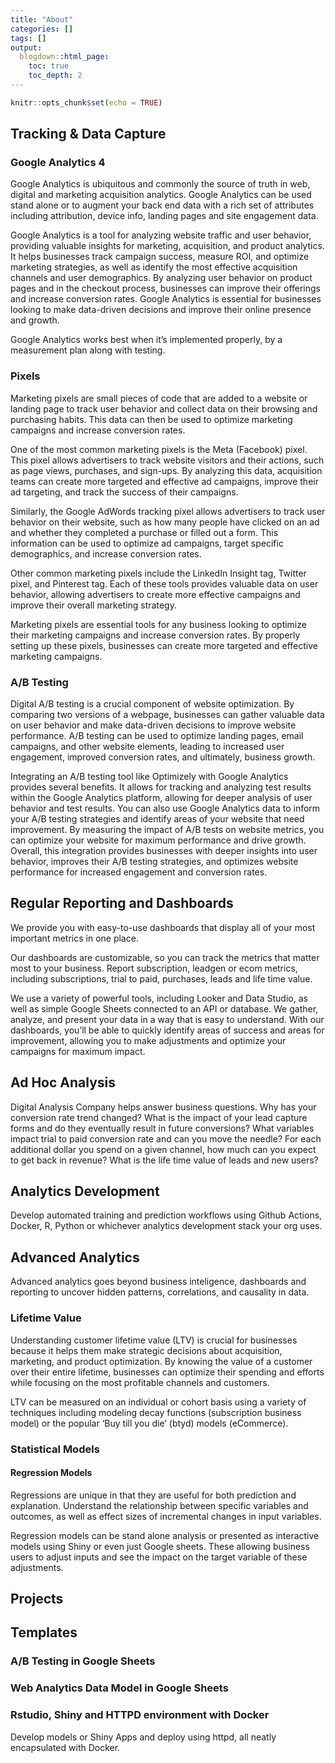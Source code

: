 ```yaml
---
title: "About"
categories: []
tags: []
output:
  blogdown::html_page:
    toc: true
    toc_depth: 2
---
```


```r
knitr::opts_chunk$set(echo = TRUE)
```

## Tracking & Data Capture

### Google Analytics 4

Google Analytics is ubiquitous and commonly the source of truth in web, digital and marketing acquisition analytics. Google Analytics can be used stand alone or to augment your back end data with a rich set of attributes including attribution, device info, landing pages and site engagement data.

Google Analytics is a tool for analyzing website traffic and user behavior, providing valuable insights for marketing, acquisition, and product analytics. It helps businesses track campaign success, measure ROI, and optimize marketing strategies, as well as identify the most effective acquisition channels and user demographics. By analyzing user behavior on product pages and in the checkout process, businesses can improve their offerings and increase conversion rates. Google Analytics is essential for businesses looking to make data-driven decisions and improve their online presence and growth.

Google Analytics works best when it's implemented properly, by a measurement plan along with testing.

### Pixels

Marketing pixels are small pieces of code that are added to a website or landing page to track user behavior and collect data on their browsing and purchasing habits. This data can then be used to optimize marketing campaigns and increase conversion rates.

One of the most common marketing pixels is the Meta (Facebook) pixel. This pixel allows advertisers to track website visitors and their actions, such as page views, purchases, and sign-ups. By analyzing this data, acquisition teams can create more targeted and effective ad campaigns, improve their ad targeting, and track the success of their campaigns.

Similarly, the Google AdWords tracking pixel allows advertisers to track user behavior on their website, such as how many people have clicked on an ad and whether they completed a purchase or filled out a form. This information can be used to optimize ad campaigns, target specific demographics, and increase conversion rates.

Other common marketing pixels include the LinkedIn Insight tag, Twitter pixel, and Pinterest tag. Each of these tools provides valuable data on user behavior, allowing advertisers to create more effective campaigns and improve their overall marketing strategy.

Marketing pixels are essential tools for any business looking to optimize their marketing campaigns and increase conversion rates. By properly setting up these pixels, businesses can create more targeted and effective marketing campaigns.

### A/B Testing

Digital A/B testing is a crucial component of website optimization. By comparing two versions of a webpage, businesses can gather valuable data on user behavior and make data-driven decisions to improve website performance. A/B testing can be used to optimize landing pages, email campaigns, and other website elements, leading to increased user engagement, improved conversion rates, and ultimately, business growth.

Integrating an A/B testing tool like Optimizely with Google Analytics provides several benefits. It allows for tracking and analyzing test results within the Google Analytics platform, allowing for deeper analysis of user behavior and test results. You can also use Google Analytics data to inform your A/B testing strategies and identify areas of your website that need improvement. By measuring the impact of A/B tests on website metrics, you can optimize your website for maximum performance and drive growth. Overall, this integration provides businesses with deeper insights into user behavior, improves their A/B testing strategies, and optimizes website performance for increased engagement and conversion rates.

## Regular Reporting and Dashboards

We provide you with easy-to-use dashboards that display all of your most important metrics in one place.

Our dashboards are customizable, so you can track the metrics that matter most to your business. Report subscription, leadgen or ecom metrics, including subscriptions, trial to paid, purchases, leads and life time value.

We use a variety of powerful tools, including Looker and Data Studio, as well as simple Google Sheets connected to an API or database. We gather, analyze, and present your data in a way that is easy to understand. With our dashboards, you'll be able to quickly identify areas of success and areas for improvement, allowing you to make adjustments and optimize your campaigns for maximum impact.

## Ad Hoc Analysis

Digital Analysis Company helps answer business questions. Why has your conversion rate trend changed? What is the impact of your lead capture forms and do they eventually result in future conversions? What variables impact trial to paid conversion rate and can you move the needle? For each additional dollar you spend on a given channel, how much can you expect to get back in revenue? What is the life time value of leads and new users?

## Analytics Development

Develop automated training and prediction workflows using Github Actions, Docker, R, Python or whichever analytics development stack your org uses.

## Advanced Analytics

Advanced analytics goes beyond business inteligence, dashboards and reporting to uncover hidden patterns, correlations, and causality in data.

### Lifetime Value

Understanding customer lifetime value (LTV) is crucial for businesses because it helps them make strategic decisions about acquisition, marketing, and product optimization. By knowing the value of a customer over their entire lifetime, businesses can optimize their spending and efforts while focusing on the most profitable channels and customers.

LTV can be measured on an individual or cohort basis using a variety of techniques including modeling decay functions (subscription business model) or the popular 'Buy till you die' (btyd) models (eCommerce).

### Statistical Models

#### Regression Models

Regressions are unique in that they are useful for both prediction and explanation. Understand the relationship between specific variables and outcomes, as well as effect sizes of incremental changes in input variables.

Regression models can be stand alone analysis or presented as interactive models using Shiny or even just Google sheets. These allowing business users to adjust inputs and see the impact on the target variable of these adjustments.

## Projects

## Templates

### A/B Testing in Google Sheets

### Web Analytics Data Model in Google Sheets

### Rstudio, Shiny and HTTPD environment with Docker

Develop models or Shiny Apps and deploy using httpd, all neatly encapsulated with Docker.
